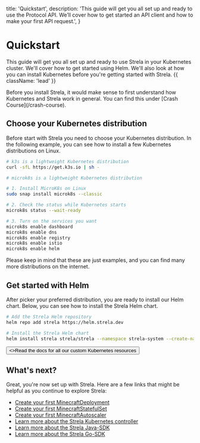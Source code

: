   title: 'Quickstart',
  description:
    'This guide will get you all set up and ready to use the Protocol API. We’ll cover how to get started an API client and how to make your first API request.',
}

# Quickstart

This guide will get you all set up and ready to use Strela in your Kubernetes cluster. We'll cover how to get started using Helm. We'll also look at how you can install Kubernetes before you're getting started with Strela. {{ className: 'lead' }}

<Note>
  Before you install Strela, it would make sense to first understand how Kubernetes and Strela work in general. You can find this under [Crash Course](/crash-course).
</Note>

## Choose your Kubernetes distribution

Before start with Strela you need to choose your Kubernetes distribution. In the following example, you can see how to install a few Kubernetes distributions on Linux.

<CodeGroup>

```bash {{ title: 'k3s' }}
# k3s is a lightweight Kubernetes distribution
curl -sfL https://get.k3s.io | sh -
```

```bash {{ title: 'microk8s'}}
# microk8s is a lightweight Kubernetes distribution

# 1. Install MicroK8s on Linux
sudo snap install microk8s --classic

# 2. Check the status while Kubernetes starts
microk8s status --wait-ready

# 3. Turn on the services you want
microk8s enable dashboard
microk8s enable dns
microk8s enable registry
microk8s enable istio
microk8s enable helm
```


</CodeGroup>

Please keep in mind that these are just examples, and you can find many more distributions on the internet.

## Get started with Helm

After picker your preferred distribution, you are ready to install our Helm chart. Below, you can see how to install the Strela Helm chart.

<CodeGroup>

```bash {{ title: 'Helm'}}
# Add the Strela Helm repository
helm repo add strela https://helm.strela.dev

# Install the Strela Helm chart
helm install strela strela/strela --namespace strela-system --create-namespace
```

</CodeGroup>

<div className="not-prose">
  <Button href="/custom-resources" variant="text" arrow="right">
    <>Read the docs for all our custom Kubernetes resources</>
  </Button>
</div>

## What's next?

Great, you're now set up with Strela. Here are a few links that might be helpful as you continue to explore Strela:

- [Create your first MinecraftDeployment](#)
- [Create your first MinecraftStatefulSet](#)
- [Create your first MinecraftAutoscaler](#)
- [Learn more about the Strela Kubernetes controller](#)
- [Learn more about the Strela Java-SDK](#)
- [Learn more about the Strela Go-SDK](#)
